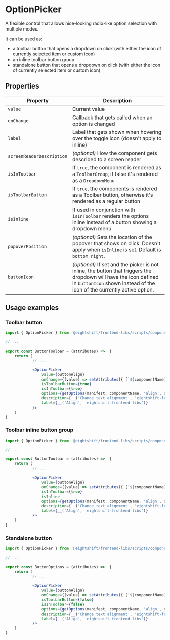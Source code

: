 # OptionPicker

A flexible control that allows nice-looking radio-like option selection with multiple modes.

It can be used as:
- a toolbar button that opens a dropdown on click (with either the icon of currently selected item or custom icon)
- an inline toolbar button group
- standalone button that opens a dropdown on click (with either the icon of currently selected item or custom icon)

## Properties
| Property | Description |
|---|---|
| `value` | Current value |
| `onChange` | Callback that gets called when an option is changed |
| `label` | Label that gets shown when hovering over the toggle icon (doesn't apply to inline) |
| `screenReaderDescription` | _(optional)_ How the component gets described to a screen reader |
| `isInToolbar` | If `true`, the component is rendered as a `ToolbarGroup`, if false it's rendered as a `DropdownMenu` |
| `isToolbarButton` | If `true`, the components is rendered as a Toolbar button, otherwise it's rendered as a regular button |
| `isInline` | If used in conjunction with `isInToolbar` renders the options inline instead of a button showing a dropdown menu |
| `popoverPosition` | _(optional)_ Sets the location of the popover that shows on click. Doesn't apply when `isInline` is set. Default is `bottom right`. |
| `buttonIcon` | _(optional)_ If set and the picker is not inline, the button that triggers the dropdown will have the icon defined in `buttonIcon` shown instead of the icon of the currently active option. |

## Usage examples
### Toolbar button

```jsx
import { OptionPicker } from '@eightshift/frontend-libs/scripts/components';

// ...

export const ButtonToolbar = (attributes) =>  {
	return (
			// ...

			<OptionPicker
				value={buttonAlign}
				onChange={(value) => setAttributes({ [`${componentName}Align`]: value })}
				isToolbarButton={true}
				isInToolbar={true}
				options={getOptions(manifest, componentName, 'align', options)}
				description={__('Change text alignment', 'eightshift-frontend-libs')}
				label={__('Align', 'eightshift-frontend-libs')}
			/>
	)
}
```

### Toolbar inline button group

```jsx
import { OptionPicker } from '@eightshift/frontend-libs/scripts/components';

// ...

export const ButtonToolbar = (attributes) =>  {
	return (
			// ...

			<OptionPicker
				value={buttonAlign}
				onChange={(value) => setAttributes({ [`${componentName}Align`]: value })}
				isInToolbar={true}
				isInline
				options={getOptions(manifest, componentName, 'align', options)}
				description={__('Change text alignment', 'eightshift-frontend-libs')}
				label={__('Align', 'eightshift-frontend-libs')}
			/>
	)
}
```

### Standalone button

```jsx
import { OptionPicker } from '@eightshift/frontend-libs/scripts/components';

// ...

export const ButtonOptions = (attributes) =>  {
	return (
			// ...

			<OptionPicker
				value={buttonAlign}
				onChange={(value) => setAttributes({ [`${componentName}Align`]: value })}
				isToolbarButton={false}
				isInToolbar={false}
				options={getOptions(manifest, componentName, 'align', options)}
				description={__('Change text alignment', 'eightshift-frontend-libs')}
				label={__('Align', 'eightshift-frontend-libs')}
			/>
	)
}
```
